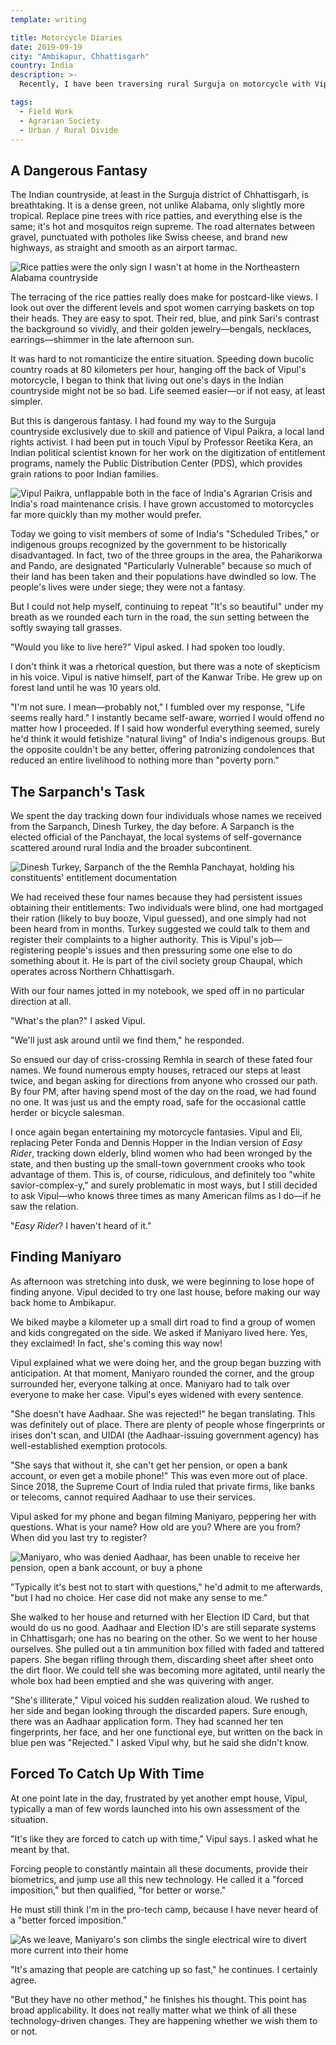 ```yaml
---
template: writing

title: Motorcycle Diaries
date: 2019-09-19
city: "Ambikapur, Chhattisgarh"
country: India
description: >-
  Recently, I have been traversing rural Surguja on motorcycle with Vipul Chaikra, a local tribal rights activist. We've been riding deep into the forest to speak with people who are not receiving their constitutionally-guaranteed entitlements because of Aadhaar. Their stories have both complicated my thinking and challenged my convictions.

tags:
  - Field Work
  - Agrarian Society
  - Urban / Rural Divide
---
```


## A Dangerous Fantasy

The Indian countryside, at least in the Surguja district of Chhattisgarh, is breathtaking. It is a dense green, not unlike Alabama, only slightly more tropical. Replace pine trees with rice patties, and everything else is the same; it's hot and mosquitos reign supreme. The road alternates between gravel, punctuated with potholes like Swiss cheese, and brand new highways, as straight and smooth as an airport tarmac.

![Rice patties were the only sign I wasn't at home in the Northeastern Alabama countryside](../images/DSCF5636.jpg)

The terracing of the rice patties really does make for postcard-like views. I look out over the different levels and spot women carrying baskets on top their heads. They are easy to spot. Their red, blue, and pink Sari's contrast the background so vividly, and their golden jewelry—bengals, necklaces, earrings—shimmer in the late afternoon sun.

It was hard to not romanticize the entire situation. Speeding down bucolic country roads at 80 kilometers per hour, hanging off the back of Vipul's motorcycle, I began to think that living out one's days in the Indian countryside might not be so bad. Life seemed easier—or if not easy, at least simpler.

But this is dangerous fantasy. I had found my way to the Surguja countryside exclusively due to skill and patience of Vipul Paikra, a local land rights activist. I had been put in touch Vipul by Professor Reetika Kera, an Indian political scientist known for her work on the digitization of entitlement programs, namely the Public Distribution Center (PDS), which provides grain rations to poor Indian families.

![Vipul Paikra, unflappable both in the face of India's Agrarian Crisis and India's road maintenance crisis. I have grown accustomed to motorcycles far more quickly than my mother would prefer.](../images/eli-vipul.jpg)

Today we going to visit members of some of India's "Scheduled Tribes," or indigenous groups recognized by the government to be historically disadvantaged. In fact, two of the three groups in the area, the Paharikorwa and Pando, are designated "Particularly Vulnerable" because so much of their land has been taken and their populations have dwindled so low. The people's lives were under siege; they were not a fantasy.

But I could not help myself, continuing to repeat "It's so beautiful" under my breath as we rounded each turn in the road, the sun setting between the softly swaying tall grasses.

"Would you like to live here?" Vipul asked. I had spoken too loudly.

I don't think it was a rhetorical question, but there was a note of skepticism in his voice. Vipul is native himself, part of the Kanwar Tribe. He grew up on forest land until he was 10 years old.

"I'm not sure. I mean—probably not," I fumbled over my response, "Life seems really hard." I instantly became self-aware, worried I would offend no matter how I proceeded. If I said how wonderful everything seemed, surely he'd think it would fetishize "natural living" of India's indigenous groups. But the opposite couldn't be any better, offering patronizing condolences that reduced an entire livelihood to nothing more than "poverty porn."

## The Sarpanch's Task

We spent the day tracking down four individuals whose names we received from the Sarpanch, Dinesh Turkey, the day before. A Sarpanch is the elected official of the Panchayat, the local systems of self-governance scattered around rural India and the broader subcontinent.

![Dinesh Turkey, Sarpanch of the the Remhla Panchayat, holding his constituents' entitlement documentation](../images/dinesh.jpg)

We had received these four names because they had persistent issues obtaining their entitlements: Two individuals were blind, one had mortgaged their ration (likely to buy booze, Vipul guessed), and one simply had not been heard from in months. Turkey suggested we could talk to them and register their complaints to a higher authority. This is Vipul's job—registering people's issues and then pressuring some one else to do something about it. He is part of the civil society group Chaupal, which operates across Northern Chhattisgarh.

With our four names jotted in my notebook, we sped off in no particular direction at all.

"What's the plan?" I asked Vipul.

"We'll just ask around until we find them," he responded.

So ensued our day of criss-crossing Remhla in search of these fated four names. We found numerous empty houses, retraced our steps at least twice, and began asking for directions from anyone who crossed our path. By four PM, after having spend most of the day on the road, we had found no one. It was just us and the empty road, safe for the occasional cattle herder or bicycle salesman.

I once again began entertaining my motorcycle fantasies. Vipul and Eli, replacing Peter Fonda and Dennis Hopper in the Indian version of _Easy Rider_, tracking down elderly, blind women who had been wronged by the state, and then busting up the small-town government crooks who took advantage of them. This is, of course, ridiculous, and definitely too "white savior-complex-y," and surely problematic in most ways, but I still decided to ask Vipul—who knows three times as many American films as I do—if he saw the relation.

"_Easy Rider_? I haven't heard of it."

## Finding Maniyaro

As afternoon was stretching into dusk, we were beginning to lose hope of finding anyone. Vipul decided to try one last house, before making our way back home to Ambikapur.

We biked maybe a kilometer up a small dirt road to find a group of women and kids congregated on the side. We asked if Maniyaro lived here. Yes, they exclaimed! In fact, she's coming this way now!

Vipul explained what we were doing her, and the group began buzzing with anticipation. At that moment, Maniyaro rounded the corner, and the group surrounded her, everyone talking at once. Maniyaro had to talk over everyone to make her case. Vipul's eyes widened with every sentence.

"She doesn't have Aadhaar. She was rejected!" he began translating. This was definitely out of place. There are plenty of people whose fingerprints or irises don't scan, and UIDAI (the Aadhaar-issuing government agency) has well-established exemption protocols.

"She says that without it, she can't get her pension, or open a bank account, or even get a mobile phone!" This was even more out of place. Since 2018, the Supreme Court of India ruled that private firms, like banks or telecoms, cannot required Aadhaar to use their services.

Vipul asked for my phone and began filming Maniyaro, peppering her with questions. What is your name? How old are you? Where are you from? When did you last try to register?

![Maniyaro, who was denied Aadhaar, has been unable to receive her pension, open a bank account, or buy a phone](../images/DSCF5650.jpg)

"Typically it's best not to start with questions," he'd admit to me afterwards, "but I had no choice. Her case did not make any sense to me."

She walked to her house and returned with her Election ID Card, but that would do us no good. Aadhaar and Election ID's are still separate systems in Chhattisgarh; one has no bearing on the other. So we went to her house ourselves. She pulled out a tin ammunition box filled with faded and tattered papers. She began rifling through them, discarding sheet after sheet onto the dirt floor. We could tell she was becoming more agitated, until nearly the whole box had been emptied and she was quivering with anger.

"She's illiterate," Vipul voiced his sudden realization aloud. We rushed to her side and began looking through the discarded papers. Sure enough, there was an Aadhaar application form. They had scanned her ten fingerprints, her face, and her one functional eye, but written on the back in blue pen was "Rejected." I asked Vipul why, but he said she didn't know.

## Forced To Catch Up With Time

At one point late in the day, frustrated by yet another empt house, Vipul, typically a man of few words launched into his own assessment of the situation.

"It's like they are forced to catch up with time," Vipul says. I asked what he meant by that.

Forcing people to constantly maintain all these documents, provide their biometrics, and jump use all this new technology. He called it a "forced imposition," but then qualified, "for better or worse."

He must still think I'm in the pro-tech camp, because I have never heard of a "better forced imposition."

![As we leave, Maniyaro's son climbs the single electrical wire to divert more current into their home](../images/DSCF5669.jpg)

"It's amazing that people are catching up so fast," he continues. I certainly agree.

"But they have no other method," he finishes his thought. This point has broad applicability. It does not really matter what we think of all these technology-driven changes. They are happening whether we wish them to or not.
